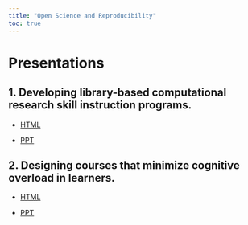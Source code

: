 ```yaml
---
title: "Open Science and Reproducibility"
toc: true
---
```


# Presentations

## 1. Developing library-based computational research skill instruction programs.

-   [HTML]()

-   [PPT](presentations/comp_thinking.pptx)

## 2. Designing courses that minimize cognitive overload in learners.

-   [HTML]()

-   [PPT](presentations/min_cog_overload.pptx)
